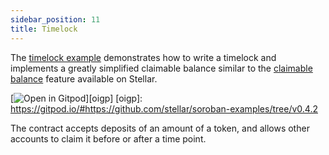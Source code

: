 ```yaml
---
sidebar_position: 11
title: Timelock
---
```


The [timelock example] demonstrates how to write a timelock and implements a greatly simplified claimable balance similar to the [claimable balance] feature available on Stellar.

[![Open in Gitpod](https://gitpod.io/button/open-in-gitpod.svg)][oigp] 
[oigp]: https://gitpod.io/#https://github.com/stellar/soroban-examples/tree/v0.4.2

The contract accepts deposits of an amount of a token, and allows other accounts to claim it before or after a time point.

[timelock example]: https://github.com/stellar/soroban-examples/tree/v0.4.2/timelock
[claimable balance]: https://developers.stellar.org/docs/glossary/claimable-balance
